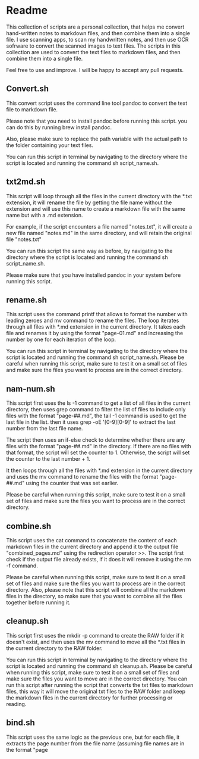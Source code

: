 # Readme

This collection of scripts are a personal collection, that helps me convert hand-written notes to markdown files, and then combine them into a single file.
I use scanning apps, to scan my handwritten notes, and then use OCR sofrware to convert the scanned images to text files.
The scripts in this collection are used to convert the text files to markdown files, and then combine them into a single file.

Feel free to use and improve. I will be happy to accept any pull requests.


## Convert.sh

This convert script uses the command line tool pandoc to convert the text file to markdown file.

Please note that you need to install pandoc before running this script. you can do this by running brew install pandoc.

Also, please make sure to replace the path variable with the actual path to the folder containing your text files.

You can run this script in terminal by navigating to the directory where the script is located and running the command sh script_name.sh.

## txt2md.sh

This script will loop through all the files in the current directory with the *.txt extension, it will rename the file by getting the file name without the extension and will use this name to create a markdown file with the same name but with a .md extension.

For example, if the script encounters a file named "notes.txt", it will create a new file named "notes.md" in the same directory, and will retain the original file "notes.txt"

You can run this script the same way as before, by navigating to the directory where the script is located and running the command sh script_name.sh.

Please make sure that you have installed pandoc in your system before running this script.

## rename.sh

This script uses the command printf that allows to format the number with leading zeroes and mv command to rename the files. The loop iterates through all files with *.md extension in the current directory. It takes each file and renames it by using the format "page-01.md" and increasing the number by one for each iteration of the loop.

You can run this script in terminal by navigating to the directory where the script is located and running the command sh script_name.sh.
Please be careful when running this script, make sure to test it on a small set of files and make sure the files you want to process are in the correct directory.

## nam-num.sh

This script first uses the ls -1 command to get a list of all files in the current directory, then uses grep command to filter the list of files to include only files with the format "page-##.md", the tail -1 command is used to get the last file in the list.
then it uses grep -oE '[0-9][0-9]' to extract the last number from the last file name.

The script then uses an if-else check to determine whether there are any files with the format "page-##.md" in the directory.
If there are no files with that format, the script will set the counter to 1.
Otherwise, the script will set the counter to the last number + 1.

It then loops through all the files with *.md extension in the current directory and uses the mv command to rename the files with the format "page-##.md" using the counter that was set earlier.

Please be careful when running this script, make sure to test it on a small set of files and make sure the files you want to process are in the correct directory.

## combine.sh

This script uses the cat command to concatenate the content of each markdown files in the current directory and append it to the output file "combined_pages.md" using the redirection operator >>.
The script first check if the output file already exists, if it does it will remove it using the rm -f command.

Please be careful when running this script, make sure to test it on a small set of files and make sure the files you want to process are in the correct directory.
Also, please note that this script will combine all the markdown files in the directory, so make sure that you want to combine all the files together before running it.

## cleanup.sh

This script first uses the mkdir -p command to create the RAW folder if it doesn't exist, and then uses the mv command to move all the *.txt files in the current directory to the RAW folder.

You can run this script in terminal by navigating to the directory where the script is located and running the command sh cleanup.sh.
Please be careful when running this script, make sure to test it on a small set of files and make sure the files you want to move are in the correct directory.
You can run this script after running the script that converts the txt files to markdown files, this way it will move the original txt files to the RAW folder and keep the markdown files in the current directory for further processing or reading.

## bind.sh

This script uses the same logic as the previous one, but for each file, it extracts the page number from the file name (assuming file names are in the format "page